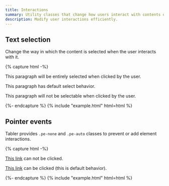 ```yaml
---
title: Interactions
summary: Utility classes that change how users interact with contents of a website.
description: Modify user interactions efficiently.
---
```


## Text selection

Change the way in which the content is selected when the user interacts with it.

{% capture html -%}
<p class="user-select-all">This paragraph will be entirely selected when clicked by the user.</p>
<p class="user-select-auto">This paragraph has default select behavior.</p>
<p class="user-select-none">This paragraph will not be selectable when clicked by the user.</p>
{%- endcapture %}
{% include "example.html" html=html %}

## Pointer events

Tabler provides `.pe-none` and `.pe-auto` classes to prevent or add element interactions.

{% capture html -%}
<p>
  <a href="#" class="pe-none" tabindex="-1" aria-disabled="true">This link</a> can not be clicked.
</p>
<p><a href="#" class="pe-auto">This link</a> can be clicked (this is default behavior).</p>
{%- endcapture %}
{% include "example.html" html=html %}
